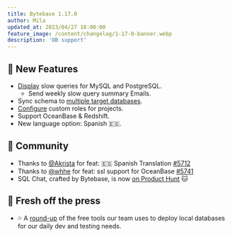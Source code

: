 ```yaml
---
title: Bytebase 1.17.0
author: Mila
updated_at: 2023/04/27 18:00:00
feature_image: /content/changelog/1-17-0-banner.webp
description: 'OB support'
---
```


## 🚀 New Features

- [Display](/slow-query/overview) slow queries for MySQL and PostgreSQL.
  - Send weekly slow query summary Emails.
- Sync schema to [multiple target databases](/change-database/synchronize-schema).
- [Configure](/administration/custom-roles) custom roles for projects.
- Support OceanBase & Redshift.
- New language option: Spanish 🇪🇸.

## 🎠 Community

- Thanks to [@Akrista](https://github.com/Akrista) for feat: 🇪🇸 Spanish Translation [\#5712](https://github.com/bytebase/bytebase/pull/5712)
- Thanks to [@whhe](https://github.com/whhe) for feat: ssl support for OceanBase [\#5741](https://github.com/bytebase/bytebase/pull/5741)
- SQL Chat, crafted by Bytebase, is now [on Product Hunt](https://www.producthunt.com/products/sql-chat) 🐱

## 📰 Fresh off the press

- 💦 A [round-up](/blog/free-tools-to-start-local-database-on-mac) of the free tools our team uses to deploy local databases for our daily dev and testing needs.

<IncludeBlock url="/docs/get-started/install/install-upgrade"></IncludeBlock>
